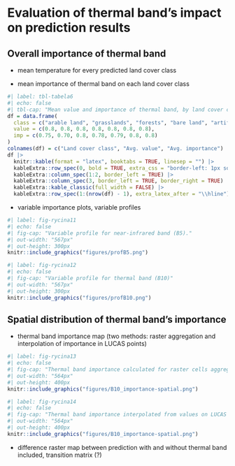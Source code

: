 # Evaluation of thermal band's impact on prediction results {#sec-results-therm}

## Overall importance of thermal band {#sec-imp-overall}

-   mean temperature for every predicted land cover class

-   mean importance of thermal band on each land cover class

```r
#| label: tbl-tabela6
#| echo: false
#| tbl-cap: "Mean value and importance of thermal band, by land cover class."
df = data.frame(
  class = c("arable land", "grasslands", "forests", "bare land", "artificial land", "water bodies", "wetlands"),
  value = c(0.8, 0.8, 0.8, 0.8, 0.8, 0.8, 0.8),
  imp = c(0.75, 0.70, 0.8, 0.78, 0.79, 0.8, 0.8)
)
colnames(df) = c("Land cover class", "Avg. value", "Avg. importance")
df |>
  knitr::kable(format = "latex", booktabs = TRUE, linesep = "") |> 
  kableExtra::row_spec(0, bold = TRUE, extra_css = "border-left: 1px solid grey; border-right: 1px solid grey") |>
  kableExtra::column_spec(1:2, border_left = TRUE) |>
  kableExtra::column_spec(3, border_left = TRUE, border_right = TRUE) |>
  kableExtra::kable_classic(full_width = FALSE) |>
  kableExtra::row_spec(1:(nrow(df) - 1), extra_latex_after = "\\hline")
```

-   variable importance plots, variable profiles

```r
#| label: fig-rycina11
#| echo: false
#| fig-cap: "Variable profile for near-infrared band (B5)."
#| out-width: "567px"
#| out-height: 300px
knitr::include_graphics("figures/profB5.png")
```

```r
#| label: fig-rycina12
#| echo: false
#| fig-cap: "Variable profile for thermal band (B10)"
#| out-width: "567px"
#| out-height: 300px
knitr::include_graphics("figures/profB10.png")
```

## Spatial distribution of thermal band's importance {#sec-imp-spat}

-   thermal band importance map (two methods: raster aggregation and interpolation of importance in LUCAS points)

```r
#| label: fig-rycina13
#| echo: false
#| fig-cap: "Thermal band importance calculated for raster cells aggregated to 1,5 km resolution."
#| out-width: "564px"
#| out-height: 400px
knitr::include_graphics("figures/B10_importance-spatial.png")
```

```r
#| label: fig-rycina14
#| echo: false
#| fig-cap: "Thermal band importance interpolated from values on LUCAS points locations."
#| out-width: "564px"
#| out-height: 400px
knitr::include_graphics("figures/B10_importance-spatial.png")
```

-   difference raster map between prediction with and without thermal band included, transition matrix (?)
